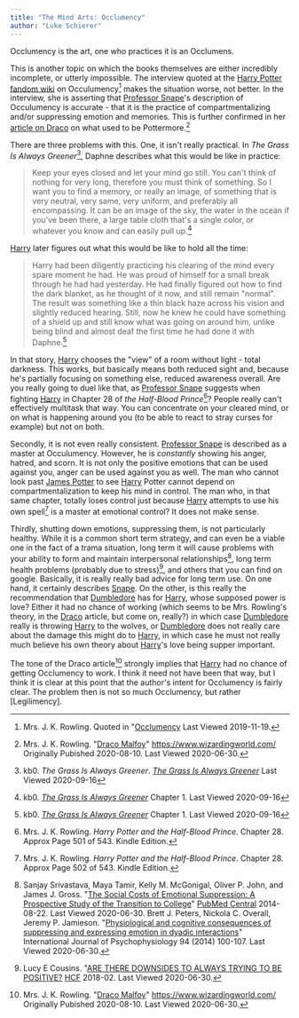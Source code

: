 ```yaml
---
title: "The Mind Arts: Occlumency"
author: "Luke Schierer"
---
```


Occlumency is the art, one who practices it is an Occlumens.

This is another topic on which the books themselves are either incredibly
incomplete, or utterly impossible.  The interview quoted at the [Harry
Potter fandom wiki](https://harrypotter.fandom.com/) on
Occulumency[^20191119-1] makes the situation worse, not better.  In the
interview, she is asserting that [Professor Snape]'s description of
Occulumency is accurate - that it is the practice of compartmentalizing
and/or suppressing emotion and memories. This is further confirmed in her
[article on Draco][WWJKRDM1] on what used to be Pottermore.[^20200630-7]

There are three problems with this.  One, it isn't really practical.  In
_The Grass Is Always Greener_[^20191119-2], Daphne describes what this
would be like in practice:

> Keep your eyes closed and let your mind go still. You can't think of
  nothing for very long, therefore you must think of something. So I want you
  to find a memory, or really an image, of something that is very neutral,
  very same, very uniform, and preferably all encompassing. It can be an
  image of the sky, the water in the ocean if you've been there, a large
  table cloth that's a single color, or whatever you know and can easily
  pull up.[^20191119-3]

[Harry] later figures out what this would be like to hold all the time:

> Harry had been diligently practicing his clearing of the mind every spare
  moment he had. He was proud of himself for a small break through he had
  had yesterday. He had finally figured out how to find the dark blanket,
  as he thought of it now, and still remain "normal". The result was
  something like a thin black haze across his vision and slightly reduced
  hearing. Still, now he knew he could have something of a shield up and
  still know what was going on around him, unlike being blind and almost
  deaf the first time he had done it with Daphne.[^20191119-4]

In that story, [Harry] chooses the "view" of a room without light - total
darkness.  This works, but basically means both reduced sight and,
because he's partially focusing on something else, reduced awareness
overall.  Are you really going to duel like that, as [Professor Snape]
suggests when fighting [Harry] in Chapter 28 of _the Half-Blood
Prince_[^20191119-5]? People really can't effectively multitask that way.
You can concentrate on your cleared mind, or on what is happening around
you (to be able to react to stray curses for example) but not on both.

Secondly, it is not even really consistent.  [Professor Snape] is
described as a master at Occulumency.  However, he is *constantly* showing
his anger, hatred, and scorn.  It is not only the positive emotions that
can be used against you, anger can be used against you as well.  The man
who cannot look past [James Potter] to see [Harry] Potter cannot depend on
compartmentalization to keep his mind in control.  The man who, in that
same chapter, totally loses control just because [Harry] attempts to use
his own spell[^20191119-6] is a master at emotional control?  It does not
make sense.

Thirdly, shutting down emotions, suppressing them, is not particularly
healthy.  While it is a common short term strategy, and can even be a
viable one in the fact of a trama situation, long term it will cause
problems with your ability to form and maintain interpersonal
relationships[^20200630-4], long term health problems (probably due to
stress)[^20200630-5], and others that you can find on google. Basically, it
is really really bad advice for long term use.  On one hand, it certainly
describes [Snape]. On the other, is this really the recommendation that
[Dumbledore] has for [Harry], whose supposed power is love?  Either it had
no chance of working (which seems to be Mrs. Rowling's theory, in the [Draco]
article, but come on, really?) in which case [Dumbledore] really is throwing
[Harry] to the wolves, or [Dumbledore] does not really care about the damage
this might do to [Harry], in which case he must not really much believe his
own theory about [Harry]'s love being supper important.

The tone of the Draco article[^20210922-1] strongly implies that [Harry]
had no chance of getting Occlumency to work. I think it need not have been
that way, but I think it is clear at this point that the author's intent
for Occlumency is fairly clear.  The problem then is not so much Occlumency,
but rather [Legilimency].

[Harry]: <../../../people/potter/harry_james>

[James]: <../../../people/potter/james>

[James Potter]: <../../../people/potter/james>

[Professor Snape]: <../../../people/snape/severus>

[Snape]: <../../../people/snape/severus>

[Draco]: <../../../people/malfoy/draco_lucius>

[Dumbledore]: <../../../people/dumbledore/albus_percival_wulfric_brian>

[^20210922-1]: Mrs. J. K. Rowling.  "[Draco
    Malfoy](https://www.wizardingworld.com/writing-by-jk-rowling/draco-malfoy)"
    https://www.wizardingworld.com/ Originally Pubished 2020-08-10. Last
    Viewed 2020-06-30.

[WWJKRDM1]: https://www.rowlingindex.org/work/dmpm/

[^20200630-7]: Mrs. J. K. Rowling.  "[Draco
    Malfoy](https://www.wizardingworld.com/writing-by-jk-rowling/draco-malfoy)"
    https://www.wizardingworld.com/ Originally Pubished 2020-08-10. Last
    Viewed 2020-06-30.

[^20200630-4]: Sanjay Srivastava, Maya Tamir, Kelly M. McGonigal, Oliver P.
    John, and James J. Gross. "[The Social Costs of Emotional Suppression:
    A Prospective Study of the Transition to
    College](https://www.ncbi.nlm.nih.gov/pmc/articles/PMC4141473/)"
    [PubMed Central](https://www.ncbi.nlm.nih.gov/pmc/) 2014-08-22.  Last
    Viewed 2020-06-30.  Brett J. Peters, Nickola C. Overall, Jeremy P.
    Jamieson.  "[Physiological and cognitive consequences of suppressing
    and expressing emotion in dyadic
    interactions](https://www.psych.rochester.edu/research/jamiesonlab/wp-content/uploads/2014/01/peters.pdf)"
    International Journal of Psychophysiology 94 (2014) 100-107. Last
    Viewed 2020-06-30.

[^20200630-5]: Lucy E Cousins. "[ARE THERE DOWNSIDES TO ALWAYS TRYING TO BE
POSITIVE?](https://www.hcf.com.au/health-agenda/body-mind/mental-health/downsides-to-always-being-positive)
    [HCF](https://www.hcf.com.au/) 2018-02.  Last Viewed 2020-06-30.

[^20191119-1]: Mrs. J. K. Rowling.
    Quoted in "[Occlumency](https://harrypotter.fandom.com/wiki/Occlumency#Behind_the_scenes)
    Last Viewed 2019-11-19.

[^20191119-2]: kb0. _The Grass Is Always Greener_.  _[The Grass Is Always
	Greener](https://www.fanfiction.net/s/4334542/1/The-Grass-Is-Always-Greener)_
	Last Viewed 2020-09-16

[^20191119-3]: kb0.  _[The Grass Is Always
	Greener](https://www.fanfiction.net/s/4334542/1/The-Grass-Is-Always-Greener)_
	Chapter 1. Last Viewed 2020-09-16

[^20191119-4]: kb0.  _[The Grass Is Always
	Greener](https://www.fanfiction.net/s/4334542/1/The-Grass-Is-Always-Greener)_
	Chapter 1. Last Viewed 2020-09-16

[^20191119-5]: Mrs. J. K. Rowling. _Harry Potter and the Half-Blood
    Prince_.  Chapter 28.  Approx Page  501 of 543.  Kindle Edition.

[^20191119-6]: Mrs. J. K. Rowling. _Harry Potter and the Half-Blood
    Prince_.  Chapter 28.  Approx Page  502 of 543.  Kindle Edition.
